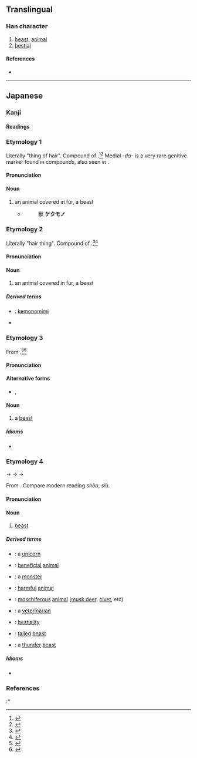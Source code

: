 {{character info/new}}
{{also|獸}}
==Translingual==
{{Han simplified forms|獸|獣|兽}}

===Han character===
{{Han char|rn=94|rad=犬|as=12|sn=15|four=|canj=FRIK|ids=⿰⿱畄𠮛犬}}

# [[beast]], [[animal]]
# [[bestial]]

====References====
* {{Han ref|kx=0719.131|dkj=20714|dj=1130.130|hdz=21369.071|uh=7363|ud=29539}}

----

==Japanese==

===Kanji===
{{ja-kanji|grade=c|rs=犬12|style=s|kyu=獸}}

====Readings====
{{ja-readings
|goon=[[しゅ]] (shu) {{non-joyo-reading}}
|kanon=[[しゅう]] (shū) {{non-joyo-reading}}
|kanyoon=[[じゅう]] (jū)
|kun=[[けもの]] (kemono), [[けだもの]] (kedamono)
}}

===Etymology 1===
{{ja-kanjitab|けだもの|yomi=k}}
Literally "thing of hair". Compound of {{compound|lang=ja|sort=けだもの|毛|tr1=ke|t1=hair|だ|tr2=da|pos2=genitive marker|物|tr3=mono|t3=thing}}.<ref name="KDJ">{{R:Kokugo Dai Jiten}}</ref><ref name="DJR">{{R:Daijirin}}</ref> Medial ''-da-'' is a very rare genitive marker found in compounds, also seen in {{m|ja|果物||tr=kudamono|fruit}}.

====Pronunciation====
{{ja-pron|yomi=k|けだもの|acc=0|acc_ref=NHK,DJR}}

====Noun====
{{ja-noun|kyu=獸|けだもの}}

# an animal covered in fur, a beast
#* {{RQ:Konkōmyō Saishōōkyō Ongi|6 (back)}}
#*: 獸 '''ケタモノ'''

===Etymology 2===
{{ja-kanjitab|けもの|yomi=k}}
Literally "hair thing". Compound of {{compound|lang=ja|sort=けもの|毛|tr1=ke|t1=hair|物|tr2=mono|t2=thing}}.<ref name="KDJ">{{R:Kokugo Dai Jiten}}</ref><ref name="DJR">{{R:Daijirin}}</ref>

====Pronunciation====
{{ja-pron|yomi=k|けもの|acc=0|acc_ref=NHK,DJR}}

====Noun====
{{ja-noun|kyu=獸|けもの}}

# an animal covered in fur, a beast

=====Derived terms=====
{{der-top}}
* {{ja-r|獣耳|けものみみ}}: [[kemonomimi]]
* {{ja-r|獣道|けものみち}}
{{der-bottom}}

===Etymology 3===
{{ja-kanjitab|しし|yomi=irr}}
From {{m|ja|肉|tr=shishi||meat, flesh}}.<ref name="KDJ">{{R:Kokugo Dai Jiten}}</ref><ref name="DJR">{{R:Daijirin}}</ref>

====Pronunciation====
{{ja-pron|yomi=irr|しし|acc=1|acc_ref=DJR}}

====Alternative forms====
* {{ja-l|鹿}}, {{ja-l|猪}}

====Noun====
{{ja-noun|しし}}

# {{lb|ja|archaic|sort=しし}} a [[beast]] {{qualifier|used for its meat, such as a [[boar]] or a [[deer]]}}

=====Idioms=====
{{der-top|Idioms}}
* {{ja-r|獣食った報い|ししくったむくい}}
{{der-bottom}}

===Etymology 4===
{{ja-kanjitab|じゅう|yomi=kanyoon}}
{{IPAchar|/siu/}} → {{IPAchar|/ɕiu/}} → {{IPAchar|/d͡ʑiu/}} → {{IPAchar|/d͡ʑuː/}}

From {{etyl|ltc|ja|sort=じゅう}} {{m|zh|獸|tr=syuw<sup>H</sup>||(wild) animal}}. Compare modern {{etyl|cmn|-}} reading ''shòu'', {{etyl|nan|-}} ''siù''.

====Pronunciation====
{{ja-pron|yomi=kanyoon|じゅう|acc=1|acc_ref=DJR}}

====Noun====
{{ja-noun|kyu=獸|じゅう|hhira=じう}}

# [[beast]]

=====Derived terms=====
{{der-top}}
* {{ja-r|一角獣|いっかくじゅう}}: a [[unicorn]]
* {{ja-r|益獣|えきじゅう}}: [[beneficial]] [[animal]]
* {{ja-r|怪獣|かいじゅう}}: a [[monster]] {{qualifier|generally a big animal monster, like [[Godzilla]] or [[Mothra]]}}
* {{ja-r|害獣|がいじゅう}}: [[harmful]] [[animal]]
* {{ja-r|麝香獣|じゃこうじゅう}}: [[moschiferous]] [[animal]] ([[musk deer]], [[civet]], etc)
* {{ja-r|獣医|じゅうい}}: a [[veterinarian]]
* {{ja-r|獣姦|じゅうかん}}: [[bestiality]] {{gloss|sexual activity}}
* {{ja-r|尾獣|びじゅう}}: [[tailed]] [[beast]]
* {{ja-r|雷獣|らいじゅう}}: a [[thunder]] [[beast]]
{{der-bottom}}

=====Idioms=====
{{der-top|Idioms}}
* {{ja-r|獣を逐う者は目に太山を見ず|じゅう を お.う もの は め に たいざん を みず}}
{{der-bottom}}

===References===
<references/>
:* {{R:Konkōmyō Saishōōkyō Ongi}}